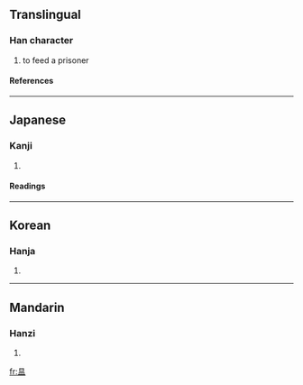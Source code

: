 ==Translingual==
===Han character===
{{Han char|rn=72|rad=日|as=05|sn=9|four=|canj=日月廿 (ABT)}}
# to feed a prisoner
====References====
{{Han ref|kx=0494.090|dkj=13870|dj=0859.030|hdz=21500.090|uh=6637|ud=26167}}
----
==Japanese==
===Kanji===
{{ja-kanji|grade=|rs=日05}}
# {{defn|Japanese}} 
====Readings====
{{ja-readings|on=[[おん]] (on)|kun=[[めぐむ]] (megumu)}}
----
==Korean==
===Hanja===
{{ko-hanja|hangeul=온|eumhun=|rv=on|mr=on|y=on}}
# {{defn|Korean}}
----
==Mandarin==
===Hanzi===
{{cmn-hanzi|pin=[[wēn]] (wen1), [[yùn]] (yun4)|wg=wen<sup>1</sup>, yün<sup>4</sup>}}
# {{defn|Mandarin}}

[[fr:昷]]